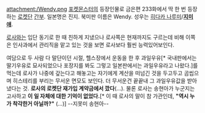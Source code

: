attachment:/Wendy.png
[[포켓몬스터(애니메이션)|포켓몬스터]]의 등장인물로 금은편 233화에서 딱 한 번 등장하는 [[로켓단]] [[간부]]. 일본명은 진지. 북미판 이름은 Wendy. 성우는 [[히다카 나루미]]/'''[[지미애]]'''.

[[로사]]와는 입단 동기로 한 때 친하게 지냈으나 로사쪽은 현재까지도 구르는데 비해 이쪽은 인사과에서 관리직을 맡고 있는 것을 보면 로사보다 훨씬 능력있어보인다.

여담으로 두 사람 다 말단이던 시절, 헬스장에서 운동을 한 후 과일우유[* 국내판에서는 딸기우유로 묘사되었으나 포장지를 봐도 그렇고 일본판에서는 과일우유라고 나왔다.]를 먹는데 로사가 나중에 갚는다고 해놓고는 자기에게 계산을 떠넘긴 것을 두고두고 곰씹으며 히스테리를 부리는 무서운 면모도 보인다. 더 무서운건 끝끝내 그 과일우유값을 받아냈다는 것. '''로사의 로켓단 재가입 계약금에서 깠다'''(…). 물론 로사는 송현아가 누군지는 고사하고 '''이 일 자체에 대한 기억이 없었다.'''[* 이 때 로사의 말이 참 가관인데, '''"역시 누가 착각한거 아닐까?"''' (...)] --지못미 송현아--
